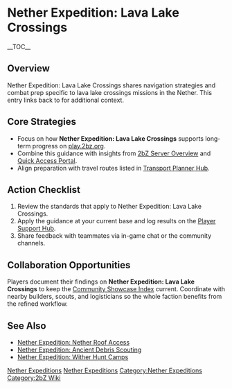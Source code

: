 {{Short description|Nether Expedition: Lava Lake Crossings shares navigation strategies and combat prep specific to lava lake crossings missions in the Nether}}
= Nether Expedition: Lava Lake Crossings =
{{2bZ Navbox}}
__TOC__

== Overview ==
Nether Expedition: Lava Lake Crossings shares navigation strategies and combat prep
specific to lava lake crossings missions in the Nether. This entry links back to
[[Category:Nether Expeditions|Nether Expeditions]] for additional context.

== Core Strategies ==
* Focus on how '''Nether Expedition: Lava Lake Crossings''' supports long-term progress on [[play.2bz.org]].
* Combine this guidance with insights from [[2bZ Server Overview]] and [[Quick Access Portal]].
* Align preparation with travel routes listed in [[Transport Planner Hub]].

== Action Checklist ==
# Review the [[Category:Nether Expeditions|Nether Expeditions]] standards that apply to Nether Expedition: Lava Lake Crossings.
# Apply the guidance at your current base and log results on the [[Player Support Hub]].
# Share feedback with teammates via in-game chat or the community channels.

== Collaboration Opportunities ==
Players document their findings on '''Nether Expedition: Lava Lake Crossings''' to keep
the [[Community Showcase Index]] current. Coordinate with nearby builders, scouts, and
logisticians so the whole faction benefits from the refined workflow.

== See Also ==
* [[Nether Expedition: Nether Roof Access]]
* [[Nether Expedition: Ancient Debris Scouting]]
* [[Nether Expedition: Wither Hunt Camps]]

[[Category:Nether Expeditions]]
[[Category:2bZ Wiki]]
